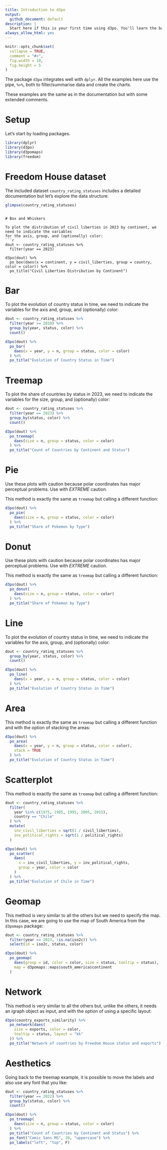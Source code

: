 ```yaml
---
title: Introduction to d3po
output: 
  github_document: default
description: |
  Start here if this is your first time using d3po. You'll learn the basic    philosophy, and (hopefully) you'll realize it integrates well with the pipe,  `%>%`, and the Tidyverse.
always_allow_html: yes
---
```



```r
knitr::opts_chunk$set(
  collapse = TRUE,
  comment = "#>",
  fig.width = 10,
  fig.height = 5
)
```

The package `d3po` integrates well with `dplyr`. All the examples here use the 
pipe, `%>%`, both to filter/summarise data and create the charts.

These examples are the same as in the documentation but with some extended comments.

# Setup

Let's start by loading packages.

```r
library(dplyr)
library(d3po)
library(d3pomaps)
library(freedom)
```

# Freedom House dataset

The included dataset `country_rating_statuses` includes a detailed documentation but let's explore the data structure:
```r
glimpse(country_rating_statuses)
```
```

# Box and Whiskers

To plot the distribution of civil liberties in 2023 by continent, we need to indicate the variables 
for the axis, group, and (optionally) color:
```r
dout <- country_rating_statuses %>%
  filter(year == 2023)

d3po(dout) %>%
  po_box(daes(x = continent, y = civil_liberties, group = country, color = color)) %>%
  po_title("Civil Liberties Distribution by Continent")
```

# Bar

To plot the evolution of country status in time, we need to indicate the variables for the axis
and, group, and (optionally) color:
```r
dout <- country_rating_statuses %>%
  filter(year >= 2010) %>%
  group_by(year, status, color) %>%
  count()

d3po(dout) %>%
  po_bar(
    daes(x = year, y = n, group = status, color = color)
  ) %>%
  po_title("Evolution of Country Status in Time")
```

# Treemap

To plot the share of countries by status in 2023, we need to indicate the variables for the
size, group, and (optionally) color:
```r
dout <- country_rating_statuses %>%
  filter(year == 2023) %>%
  group_by(status, color) %>%
  count()

d3po(dout) %>%
  po_treemap(
    daes(size = n, group = status, color = color)
  ) %>%
  po_title("Count of Countries by Continent and Status")
```

# Pie

Use these plots with caution because polar coordinates has major perceptual 
problems. Use with *EXTREME* caution.

This method is exactly the same as `treemap` but calling a different function:
```r
d3po(dout) %>%
  po_pie(
    daes(size = n, group = status, color = color)
  ) %>%
  po_title("Share of Pokemon by Type")
```

# Donut

Use these plots with caution because polar coordinates has major perceptual 
problems. Use with *EXTREME* caution.

This method is exactly the same as `treemap` but calling a different function:
```r
d3po(dout) %>%
  po_donut(
    daes(size = n, group = status, color = color)
  ) %>%
  po_title("Share of Pokemon by Type")
```

# Line

To plot the evolution of country status in time, we need to indicate the variables for the axis, group, and (optionally) color:
```r
dout <- country_rating_statuses %>%
  group_by(year, status, color) %>%
  count()

d3po(dout) %>%
  po_line(
    daes(x = year, y = n, group = status, color = color)
  ) %>%
  po_title("Evolution of Country Status in Time")
```

# Area

This method is exactly the same as `treemap` but calling a different function and
with the option of stacking the areas:
```r
d3po(dout) %>%
  po_area(
    daes(x = year, y = n, group = status, color = color),
    stack = TRUE
  ) %>%
  po_title("Evolution of Country Status in Time")
```

# Scatterplot

This method is exactly the same as `treemap` but calling a different function:
```r
dout <- country_rating_statuses %>%
  filter(
    year %in% c(1975, 1985, 1995, 2005, 2015),
    country == "Chile"
  ) %>%
  mutate(
    inv_civil_liberties = sqrt(1 / civil_liberties),
    inv_political_rights = sqrt(1 / political_rights)
  )

d3po(dout) %>%
  po_scatter(
    daes(
      x = inv_civil_liberties, y = inv_political_rights,
      group = year, color = color
    )
  ) %>%
  po_title("Evolution of Chile in Time")
```

# Geomap

This method is very similar to all the others but we need to specify the map.
In this case, we are going to use the map of South America from the `d3pomaps`
package:
```r
dout <- country_rating_statuses %>%
  filter(year == 2023, !is.na(iso2c)) %>%
  select(id = iso2c, status, color)

d3po(dout) %>%
  po_geomap(
    daes(group = id, color = color, size = status, tooltip = status),
    map = d3pomaps::maps$south_america$continent
  )
```

# Network

This method is very similar to all the others but, unlike the others, 
it needs an igraph object as input, and with the option of using a specific
layout:
```r
d3po(country_exports_similarity) %>%
  po_network(daes(
    size = exports, color = color,
    tooltip = status, layout = "kk"
  )) %>%
  po_title("Network of countries by Freedom House status and exports")
```

# Aesthetics

Going back to the treemap example, it is possible to move the labels and
also use any font that you like:
```r
dout <- country_rating_statuses %>%
  filter(year == 2022) %>%
  group_by(status, color) %>%
  count()

d3po(dout) %>%
  po_treemap(
    daes(size = n, group = status, color = color)
  ) %>%
  po_title("Count of Countries by Continent and Status") %>%
  po_font("Comic Sans MS", 20, "uppercase") %>%
  po_labels("left", "top", F)
```
